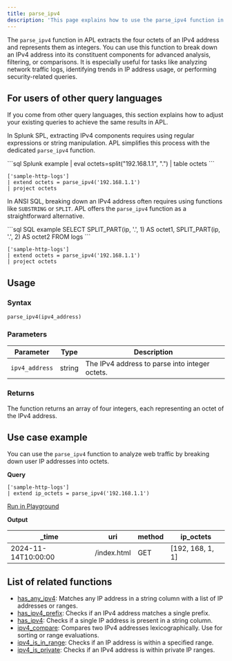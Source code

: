 ```yaml
---
title: parse_ipv4
description: 'This page explains how to use the parse_ipv4 function in APL.'
---
```


The `parse_ipv4` function in APL extracts the four octets of an IPv4 address and represents them as integers. You can use this function to break down an IPv4 address into its constituent components for advanced analysis, filtering, or comparisons. It is especially useful for tasks like analyzing network traffic logs, identifying trends in IP address usage, or performing security-related queries.

## For users of other query languages

If you come from other query languages, this section explains how to adjust your existing queries to achieve the same results in APL.

<AccordionGroup>
<Accordion title="Splunk SPL users">

In Splunk SPL, extracting IPv4 components requires using regular expressions or string manipulation. APL simplifies this process with the dedicated `parse_ipv4` function.

<CodeGroup>
```sql Splunk example
| eval octets=split("192.168.1.1", ".") | table octets
```

```kusto APL equivalent
['sample-http-logs']
| extend octets = parse_ipv4('192.168.1.1')
| project octets
```
</CodeGroup>

</Accordion>
<Accordion title="ANSI SQL users">

In ANSI SQL, breaking down an IPv4 address often requires using functions like `SUBSTRING` or `SPLIT`. APL offers the `parse_ipv4` function as a straightforward alternative.

<CodeGroup>
```sql SQL example
SELECT SPLIT_PART(ip, '.', 1) AS octet1, SPLIT_PART(ip, '.', 2) AS octet2 FROM logs
```

```kusto APL equivalent
['sample-http-logs']
| extend octets = parse_ipv4('192.168.1.1')
| project octets
```
</CodeGroup>

</Accordion>
</AccordionGroup>

## Usage

### Syntax

```kusto
parse_ipv4(ipv4_address)
```

### Parameters

| Parameter       | Type   | Description                                    |
|------------------|--------|------------------------------------------------|
| `ipv4_address`   | string | The IPv4 address to parse into integer octets. |

### Returns

The function returns an array of four integers, each representing an octet of the IPv4 address.

## Use case example

You can use the `parse_ipv4` function to analyze web traffic by breaking down user IP addresses into octets.

**Query**

```kusto
['sample-http-logs']
| extend ip_octets = parse_ipv4('192.168.1.1')
```

[Run in Playground](https://play.axiom.co/axiom-play-qf1k/explorer?initForm=%7B%22apl%22%3A%22%5B'sample-http-logs'%5D%20%7C%20extend%20ip_octets%20%3D%20parse_ipv4('192.168.1.1')%22%7D)

**Output**

| _time              | uri                 | method | ip_octets       |
|---------------------|---------------------|--------|-----------------|
| 2024-11-14T10:00:00 | /index.html         | GET    | [192, 168, 1, 1]|

## List of related functions

- [has_any_ipv4](/apl/scalar-functions/ip-functions/has-any-ipv4): Matches any IP address in a string column with a list of IP addresses or ranges.
- [has_ipv4_prefix](/apl/scalar-functions/ip-functions/has-ipv4-prefix): Checks if an IPv4 address matches a single prefix.
- [has_ipv4](/apl/scalar-functions/ip-functions/has-ipv4): Checks if a single IP address is present in a string column.
- [ipv4_compare](/apl/scalar-functions/ip-functions/ipv4-compare): Compares two IPv4 addresses lexicographically. Use for sorting or range evaluations.
- [ipv4_is_in_range](/apl/scalar-functions/ip-functions/ipv4-is-in-range): Checks if an IP address is within a specified range.
- [ipv4_is_private](/apl/scalar-functions/ip-functions/ipv4-is-private): Checks if an IPv4 address is within private IP ranges.